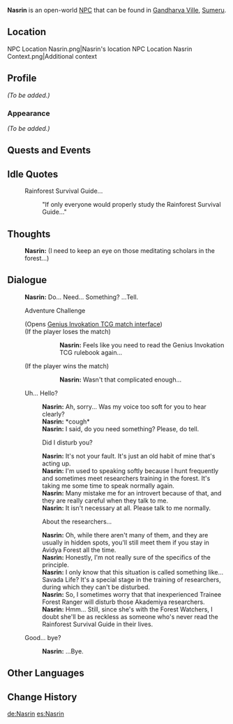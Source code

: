 {{Meta
<!-- Remove this template after adding the missing info -->
|missing_NPC_profile  = yes
}}
{{Character Infobox
|type             = Open-World NPC
|image            = NPC Nasrin.png
|region           = Sumeru
|location         = Sumeru
|affiliation      = Forest Rangers
|title            = Forest Ranger
|ancestry         = <!-- Clan/family -->
|father           = 
|mother           = 
|spouse           = 
|sibling          = 
|child            = 
|relative         = 
|voiceEN          = 
|voiceCN          = 
|voiceJP          = 
|dialoguereward   = 
}}
'''Nasrin''' is an open-world [[NPC]] that can be found in [[Gandharva Ville]], [[Sumeru]].

==Location==
<gallery>
NPC Location Nasrin.png|Nasrin's location
NPC Location Nasrin Context.png|Additional context
</gallery>

==Profile==
''(To be added.)''

===Appearance===
''(To be added.)''

==Quests and Events==
{{Quests and Events}}

==Idle Quotes==
{{Dialogue Start}}
: {{DIcon|Idle}} Rainforest Survival Guide...
:: {{A|VO Nasrin 01.ogg}} "If only everyone would properly study the Rainforest Survival Guide..."
{{Dialogue End}}

==Thoughts==
{{All Schemes to Know Explanation|name=Nasrin}}
:{{A|VO Nasrin All Schemes to Know 01.ogg}} '''Nasrin:''' (I need to keep an eye on those meditating scholars in the forest...)

==Dialogue==
{{Dialogue Start}}
:'''Nasrin:''' Do... Need... Something? ...Tell.
:{{DIcon|TCG}} Adventure Challenge
:;(Opens [[Genius Invokation TCG/Stage/Nasrin/A Day in the Forest Ranger's Life|Genius Invokation TCG match interface]])
:;(If the player loses the match)
:::'''Nasrin:''' Feels like you need to read the Genius Invokation TCG rulebook again...
:;(If the player wins the match)
:::'''Nasrin:''' Wasn't that complicated enough...
:{{DIcon}} Uh... Hello?
::'''Nasrin:''' Ah, sorry... Was my voice too soft for you to hear clearly?
::'''Nasrin:''' *cough*
::'''Nasrin:''' I said, do you need something? Please, do tell.
::{{DIcon}} Did I disturb you?
::'''Nasrin:''' It's not your fault. It's just an old habit of mine that's acting up.
::'''Nasrin:''' I'm used to speaking softly because I hunt frequently and sometimes meet researchers training in the forest. It's taking me some time to speak normally again.
::'''Nasrin:''' Many mistake me for an introvert because of that, and they are really careful when they talk to me.
::'''Nasrin:''' It isn't necessary at all. Please talk to me normally.
::{{DIcon}} About the researchers...
::'''Nasrin:''' Oh, while there aren't many of them, and they are usually in hidden spots, you'll still meet them if you stay in Avidya Forest all the time.
::'''Nasrin:''' Honestly, I'm not really sure of the specifics of the principle.
::'''Nasrin:''' I only know that this situation is called something like... Savada Life? It's a special stage in the training of researchers, during which they can't be disturbed.
::'''Nasrin:''' So, I sometimes worry that that inexperienced Trainee Forest Ranger will disturb those Akademiya researchers.
::'''Nasrin:''' Hmm... Still, since she's with the Forest Watchers, I doubt she'll be as reckless as someone who's never read the Rainforest Survival Guide in their lives.
:{{DIcon}} Good... bye?
::'''Nasrin:''' ...Bye.
{{Dialogue End}}

==Other Languages==
{{Other Languages
|default_hidden = 1
|en      = Nasrin
|zhs     = 娜丝琳
|zhs_rm  = Nàsīlín
|zht     = 娜絲琳
|zht_rm  = Nàsīlín
|ja      = ナスリン
|ja_rm   = Nasurin
|ko      = 나스린
|es      = Nasrin
|fr      = Nasrin
|ru      = Насрин
|th      = Nasrin
|vi      = Nasrin
|de      = Nasrin
|id      = Nasrin
|pt      = Nasrin
|tr      = Nasrin
|it      = Nasrin
}}

==Change History==
{{Change History|3.0}}

[[de:Nasrin]]
[[es:Nasrin]]